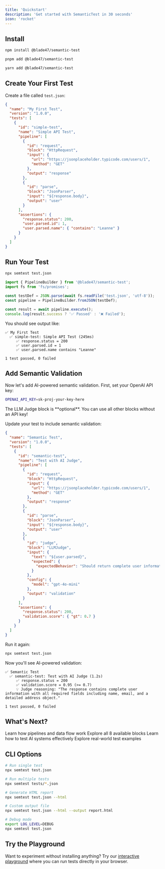 ---
title: 'Quickstart'
description: 'Get started with SemanticTest in 30 seconds'
icon: 'rocket'
---

## Install

<CodeGroup>

```bash npm
npm install @blade47/semantic-test
```

```bash pnpm
pnpm add @blade47/semantic-test
```

```bash yarn
yarn add @blade47/semantic-test
```

</CodeGroup>

## Create Your First Test

Create a file called `test.json`:

```json test.json
{
  "name": "My First Test",
  "version": "1.0.0",
  "tests": [
    {
      "id": "simple-test",
      "name": "Simple API Test",
      "pipeline": [
        {
          "id": "request",
          "block": "HttpRequest",
          "input": {
            "url": "https://jsonplaceholder.typicode.com/users/1",
            "method": "GET"
          },
          "output": "response"
        },
        {
          "id": "parse",
          "block": "JsonParser",
          "input": "${response.body}",
          "output": "user"
        }
      ],
      "assertions": {
        "response.status": 200,
        "user.parsed.id": 1,
        "user.parsed.name": { "contains": "Leanne" }
      }
    }
  ]
}
```

## Run Your Test

<CodeGroup>

```bash CLI
npx semtest test.json
```

```javascript Programmatic
import { PipelineBuilder } from '@blade47/semantic-test';
import fs from 'fs/promises';

const testDef = JSON.parse(await fs.readFile('test.json', 'utf-8'));
const pipeline = PipelineBuilder.fromJSON(testDef);

const result = await pipeline.execute();
console.log(result.success ? '✅ Passed' : '❌ Failed');
```

</CodeGroup>

You should see output like:

```
✅ My First Test
  ✅ simple-test: Simple API Test (245ms)
     ✅ response.status = 200
     ✅ user.parsed.id = 1
     ✅ user.parsed.name contains "Leanne"

1 test passed, 0 failed
```

## Add Semantic Validation

Now let's add AI-powered semantic validation. First, set your OpenAI API key:

```bash .env
OPENAI_API_KEY=sk-proj-your-key-here
```

<Note>
  The LLM Judge block is **optional**. You can use all other blocks without an API key!
</Note>

Update your test to include semantic validation:

```json test.json
{
  "name": "Semantic Test",
  "version": "1.0.0",
  "tests": [
    {
      "id": "semantic-test",
      "name": "Test with AI Judge",
      "pipeline": [
        {
          "id": "request",
          "block": "HttpRequest",
          "input": {
            "url": "https://jsonplaceholder.typicode.com/users/1",
            "method": "GET"
          },
          "output": "response"
        },
        {
          "id": "parse",
          "block": "JsonParser",
          "input": "${response.body}",
          "output": "user"
        },
        {
          "id": "judge",
          "block": "LLMJudge",
          "input": {
            "text": "${user.parsed}",
            "expected": {
              "expectedBehavior": "Should return complete user information including name, email, and address"
            }
          },
          "config": {
            "model": "gpt-4o-mini"
          },
          "output": "validation"
        }
      ],
      "assertions": {
        "response.status": 200,
        "validation.score": { "gt": 0.7 }
      }
    }
  ]
}
```

Run it again:

```bash
npx semtest test.json
```

Now you'll see AI-powered validation:

```
✅ Semantic Test
  ✅ semantic-test: Test with AI Judge (1.2s)
     ✅ response.status = 200
     ✅ validation.score = 0.95 (>= 0.7)
     💡 Judge reasoning: "The response contains complete user information with all required fields including name, email, and a detailed address object."

1 test passed, 0 failed
```

## What's Next?

<CardGroup cols={2}>
  <Card
    title="Core Concepts"
    icon="book"
    href="/concepts/pipelines"
  >
    Learn how pipelines and data flow work
  </Card>
  <Card
    title="Browse Blocks"
    icon="cube"
    href="/blocks/overview"
  >
    Explore all 8 available blocks
  </Card>
  <Card
    title="AI Testing Guide"
    icon="robot"
    href="/ai-testing/overview"
  >
    Learn how to test AI systems effectively
  </Card>
  <Card
    title="View Examples"
    icon="code"
    href="/examples/basic-api-test"
  >
    Explore real-world test examples
  </Card>
</CardGroup>

## CLI Options

```bash
# Run single test
npx semtest test.json

# Run multiple tests
npx semtest tests/*.json

# Generate HTML report
npx semtest test.json --html

# Custom output file
npx semtest test.json --html --output report.html

# Debug mode
export LOG_LEVEL=DEBUG
npx semtest test.json
```

## Try the Playground

Want to experiment without installing anything? Try our [interactive playground](https://semantic-test.vercel.app) where you can run tests directly in your browser.
